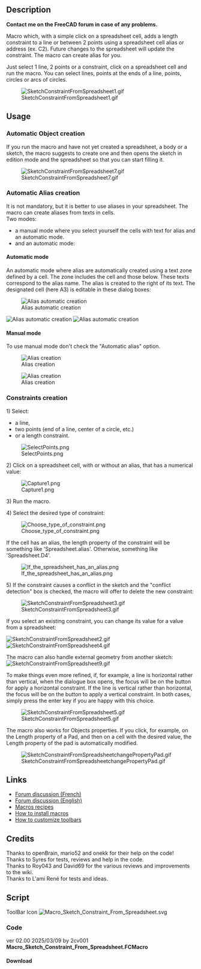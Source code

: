 <languages/>

{{Macro
|Name=Macro Sketch Constraint From Spreadsheet
|Description=Macro which, with a simple click on a spreadsheet cell, adds a length constraint to a line, a circle, or between 2 points using a spreadsheet cell alias or address (ex. C2). Future changes to the spreadsheet will update the constraint. The macro can create alias for you.<br>Just select 1 line, 2 points or a constraint, click on a spreadsheet cell and run the macro. You can select lines, points at the ends of a line, points, circles or arcs of circles.<br>
|Author=2cv001
|Download=[https://wiki.freecad.org/images/d/dc/Macro_Sketch_Constraint_From_Spreadsheet.svg ToolBar icon]
|Version=02.00
|Date=2025-03-09
|FCVersion=All
}}

== Description ==

'''Contact me on the FreeCAD forum in case of any problems.'''

Macro which, with a simple click on a spreadsheet cell, adds a length constraint to a line or between 2 points using a spreadsheet cell alias or address (ex. C2). Future changes to the spreadsheet will update the constraint. The macro can create alias for you.

Just select 1 line, 2 points or a constraint, click on a spreadsheet cell and run the macro. You can select lines, points at the ends of a line, points, circles or arcs of circles.

[[File:SketchConstraintFromSpreadsheet1.gif]]

{{Codeextralink|https://raw.githubusercontent.com/2cv001/FreeCAD-macros/master/Spreadsheet/Sketch_Constraint_From_Spreadsheet.FCMacro}}

== Usage ==

=== Automatic Object creation ===

If you run the macro and have not yet created a spreadsheet, a body or a sketch, the macro suggests to create one and then opens the sketch in edition mode and the spreadsheet so that you can start filling it.

[[File:SketchConstraintFromSpreadsheet7.gif]]

=== Automatic Alias creation ===

It is not mandatory, but it is better to use aliases in your spreadsheet. The macro can create aliases from texts in cells.<br>
Two modes:
* a manual mode where you select yourself the cells with text for alias and an automatic mode.
* and an automatic mode:

==== Automatic mode ====

An automatic mode where alias are automatically created using a text zone defined by a cell. The zone includes the cell and those below. These texts correspond to the alias name. The alias is created to the right of its text. The designated cell (here A3) is editable in these dialog boxes:

[[File:SketchConstraintFromSpreadsheet2302.png|alt=Alias automatic creation|Alias automatic creation]]

[[File:SketchConstraintFromSpreadsheet2303.png|alt=Alias automatic creation|Alias automatic creation]]
[[File:SketchConstraintFromSpreadsheet2304.gif|alt=Alias automatic creation|Alias automatic creation]]
<br>


==== Manual mode ====

To use manual mode don't check the "Automatic alias" option.

[[File:SketchConstraintFromSpreadsheet2301.png|alt=Alias creation|Alias creation]]

[[File:SketchConstraintFromSpreadsheet8.gif|alt=Alias creation|Alias creation]]

=== Constraints creation ===

1) Select:
* a line,
* two points (end of a line, center of a circle, etc.)
* or a length constraint.

[[File:SelectPoints.png]]

2) Click on a spreadsheet cell, with or without an alias, that has a numerical value:

[[File:Capture1.png]]

3) Run the macro.

4) Select the desired type of constraint:

[[File:Choose type of constraint.png]]

If the cell has an alias, the length property of the constraint will be something like 'Spreadsheet.alias'. Otherwise, something like 'Spreadsheet.D4'.

[[File:If_the_spreadsheet_has_an_alias.png]]

5) If the constraint causes a conflict in the sketch and the "conflict detection" box is checked, the macro will offer to delete the new constraint:

[[File:SketchConstraintFromSpreadsheet3.gif]]

If you select an existing constraint, you can change its value for a value from a spreadsheet:

[[File:SketchConstraintFromSpreadsheet2.gif]]
[[File:SketchConstraintFromSpreadsheet4.gif]]

The macro can also handle external geometry from another sketch:
[[File:SketchConstraintFromSpreadsheet9.gif]]

To make things even more refined, if, for example, a line is horizontal rather than vertical, when the dialogue box opens, the focus will be on the button for apply a horizontal constraint. If the line is vertical rather than horizontal, the focus will be on the button to apply a vertical constraint. In both cases, simply press the enter key if you are happy with this choice.


[[File:SketchConstraintFromSpreadsheet5.gif]]

The macro also works for Objects properties. If you click, for example, on the Length property of a Pad, and then on a cell with the desired value, the Length property of the pad is automatically modified.
<br>


[[File:SketchConstraintFromSpreadsheetchangePropertyPad.gif]]

== Links ==

* [https://forum.freecad.org/viewtopic.php?t=75972 Forum discussion (French)]
* [https://forum.freecad.org/viewtopic.php?style=5&t=76990 Forum discussion (English)]
* [[Macros_recipes|Macros recipes]]
* [[How_to_install_macros|How to install macros]]
* [[Customize_Toolbars|How to customize toolbars]]

== Credits ==

Thanks to openBrain, mario52 and onekk for their help on the code!<br/>
Thanks to Syres	for tests, reviews and help in the code.<br/>
Thanks to Roy043 and David69 for the various reviews and improvements to the wiki.<br/>
Thanks to L'ami René for tests and ideas.

== Script ==

ToolBar Icon [[Image:Macro_Sketch_Constraint_From_Spreadsheet.svg]]

=== Code ===

ver 02.00 2025/03/09 by 2cv001 '''Macro_Sketch_Constraint_From_Spreadsheet.FCMacro'''
==== Download ==== 
<br>
{{CodeDownload|https://raw.githubusercontent.com/2cv001/FreeCAD-macros/master/Spreadsheet/Sketch_Constraint_From_Spreadsheet.FCMacro| Download latest version of the macro}}